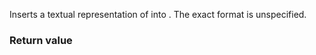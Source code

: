 {{cpp/chrono/title|operator&lt;&lt; {{small|(std::chrono::sys_info)}}}}
{{cpp/chrono/sys_info/navbar}}
{{ddcl|header=chrono|since=c++20|
template&lt; class CharT, class Traits &gt;
std::basic_ostream&lt;CharT, Traits&gt;&amp; operator&lt;&lt;( std::basic_ostream&lt;CharT, Traits&gt;&amp; os,
                                               const std::chrono::sys_info&amp; r );
}}

Inserts a textual representation of {{c|r}} into {{c|os}}. The exact format is unspecified.

===Return value===
{{c|os}}

{{langlinks|es|ja|ru|zh}}
